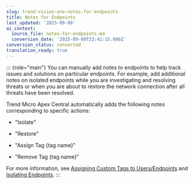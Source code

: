 ```yaml
---
slug: trend-vision-one-notes-for-endpoints
title: Notes for Endpoints
last_updated: '2025-09-08'
ai_context:
  source_file: notes-for-endpoints.md
  conversion_date: '2025-09-08T23:42:15.086Z'
conversion_status: converted
translation_ready: true
---
```


::: {role="main"}
You can manually add notes to endpoints to help track issues and solutions on particular endpoints. For example, add additional notes on isolated endpoints while you are investigating and resolving threats or when you are about to restore the network connection after all threats have been resolved.

Trend Micro Apex Central automatically adds the following notes corresponding to specific actions:

- "Isolate"

- "Restore"

- "Assign Tag {tag name}"

- "Remove Tag {tag name}"

For more information, see [Assigning Custom Tags to Users/Endpoints](assign-custom-tags-users-endpt.mdx) and [Isolating Endpoints](isolate-network-endpoints.mdx).
:::
